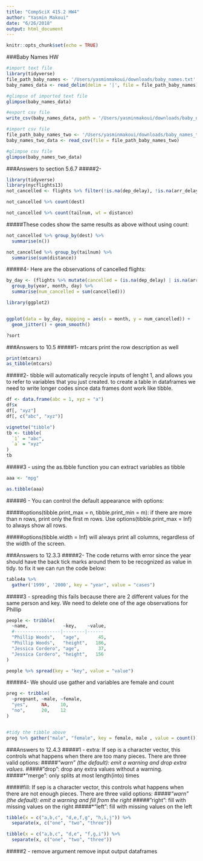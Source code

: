 ```yaml
---
title: "CompSciX 415.2 HW4"
author: "Yasmin Makoui"
date: "6/26/2018"
output: html_document
---
```


```r
knitr::opts_chunk$set(echo = TRUE)
```
###Baby Names HW
```r
#import text file
library(tidyverse)
file_path_baby_names <- '/Users/yasminmakoui/downloads/baby_names.txt'
baby_names_data <- read_delim(delim = '|', file = file_path_baby_names)

#glimpse of imported text file
glimpse(baby_names_data)

#export csv file 
write_csv(baby_names_data, path = '/Users/yasminmakoui/downloads/baby_names_two.csv')

#import csv file
file_path_baby_names_two <- '/Users/yasminmakoui/downloads/baby_names_two.csv'
baby_names_two_data <- read_csv(file = file_path_baby_names_two)

#glimpse csv file
glimpse(baby_names_two_data)
```

###Answers to section 5.6.7
#####2- 
```r
library(tidyverse)
library(nycflights13)
not_cancelled <- flights %>% filter(!is.na(dep_delay), !is.na(arr_delay))

not_cancelled %>% count(dest)

not_cancelled %>% count(tailnum, wt = distance)
```
#####These codes show the same results as above without using count:
```r
not_cancelled %>% group_by(dest) %>%
  summarise(n())

not_cancelled %>% group_by(tailnum) %>%
  summarise(sum(distance))
```

#####4- Here are the observations of cancelled flights:
```r
by_day <- (flights %>% mutate(cancelled = (is.na(dep_delay) | is.na(arr_delay))) %>%
  group_by(year, month, day) %>% 
  summarise(num_cancelled = sum(cancelled)))

library(ggplot2)


ggplot(data = by_day, mapping = aes(x = month, y = num_cancelled)) + 
  geom_jitter() + geom_smooth()
```

```r
?sort

```

###Answers to 10.5
#####1- mtcars print the row description as well
```r
print(mtcars)
as_tibble(mtcars)
```

#####2- tibble will automatically recycle inputs of lenght 1, and allows you to refer to variables that you just created. to create a table in dataframes we need to write longer codes since data frames dont work like tibble.
```r
df <- data.frame(abc = 1, xyz = "a")
df$x
df[, "xyz"]
df[, c("abc", "xyz")]
```
```r
vignette("tibble")
tb <- tibble(
  `1` = "abc",
  `a` = "xyz"
)
tb
```

#####3 - using the as.tbble function you can extract variables as tibble
```r
aaa <- "mpg"

as.tibble(aaa)
```

#####6 - You can control the default appearance with options:

#####options(tibble.print_max = n, tibble.print_min = m): if there are more than n rows, print only the first m rows. Use options(tibble.print_max = Inf) to always show all rows.

#####options(tibble.width = Inf) will always print all columns, regardless of the width of the screen.

###Answers to 12.3.3
#####2- The code returns with error since the year should have the back tick marks around them to be recognized as value in tidy. to fix it we can run the code below:
```r
table4a %>% 
  gather('1999', '2000', key = "year", value = "cases")
```

#####3 - spreading this fails because there are 2 different values for the same person and key. We need to delete one of the age observations for Phillip
```r
people <- tribble(
  ~name,             ~key,    ~value,
  #-----------------|--------|------
  "Phillip Woods",   "age",       45,
  "Phillip Woods",   "height",   186,
  "Jessica Cordero", "age",       37,
  "Jessica Cordero", "height",   156
)

people %>% spread(key = "key", value = "value")

```
#####4- We should use gather and variables are female and count
```r
preg <- tribble(
  ~pregnant, ~male, ~female,
  "yes",     NA,    10,
  "no",      20,    12
)


#tidy the tibble above
preg %>% gather("male", "female", key = female, male , value = count()) 

```

###Answers to 12.4.3
#####1 - extra: If sep is a character vector, this controls what happens when there are too many pieces. There are three valid options:
#####*"warn" (the default): emit a warning and drop extra values.
#####*"drop": drop any extra values without a warning.
#####*"merge": only splits at most length(into) times

#####fill: If sep is a character vector, this controls what happens when there are not enough pieces. There are three valid options:
#####*"warn" (the default): emit a warning and fill from the right
#####*"right": fill with missing values on the right
#####*"left": fill with missing values on the left
```r
tibble(x = c("a,b,c", "d,e,f,g", "h,i,j")) %>% 
  separate(x, c("one", "two", "three"))

tibble(x = c("a,b,c", "d,e", "f,g,i")) %>% 
  separate(x, c("one", "two", "three"))
```

#####2 - remove argument remove input output dataframes
```r

```

